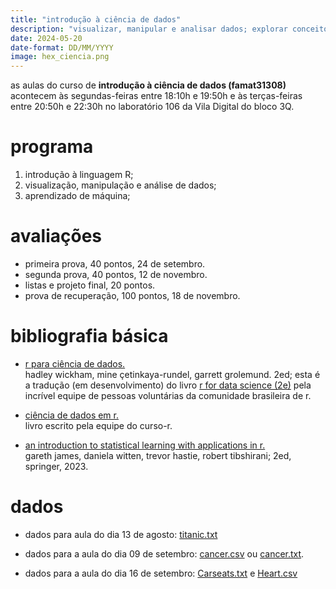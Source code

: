 ```yaml
---
title: "introdução à ciência de dados"
description: "visualizar, manipular e analisar dados; explorar conceitos introdutórios de aprendizado de máquina; o curso terá foco na linguagem de computação estatística R."
date: 2024-05-20
date-format: DD/MM/YYYY
image: hex_ciencia.png
---
```


as aulas do curso de **introdução à ciência de dados (famat31308)** acontecem às segundas-feiras entre 18:10h e 19:50h e às terças-feiras entre 20:50h e 22:30h no laboratório 106 da Vila Digital do bloco 3Q.

# programa

1.  introdução à linguagem R;
2.  visualização, manipulação e análise de dados;
3.  aprendizado de máquina;

# avaliações

-   primeira prova, 40 pontos, 24 de setembro.
-   segunda prova, 40 pontos, 12 de novembro.
-   listas e projeto final, 20 pontos.
-   prova de recuperação, 100 pontos, 18 de novembro.

# bibliografia básica

-   [r para ciência de dados.](https://cienciadedatos.github.io/pt-r4ds/)<br /> hadley wickham, mine çetinkaya-rundel, garrett grolemund. 2ed; esta é a tradução (em desenvolvimento) do livro [r for data science (2e)](https://r4ds.hadley.nz/) pela incrível equipe de pessoas voluntárias da comunidade brasileira de r.

-   [ciência de dados em r.](https://livro.curso-r.com/)<br /> livro escrito pela equipe do curso-r.

-   [an introduction to statistical learning with applications in r.](https://hastie.su.domains/ISLR2/ISLRv2_corrected_June_2023.pdf)<br /> gareth james, daniela witten, trevor hastie, robert tibshirani; 2ed, springer, 2023.

# dados

- dados para aula do dia 13 de agosto: [titanic.txt](https://drive.google.com/file/d/1m4hXnqKa5ryyRqs-ZfoVyZVzuP8nzKxd/view?usp=sharing)

- dados para a aula do dia 09 de setembro: 
[cancer.csv](https://github.com/franklinpedro/franklinpedro.github.io/blob/main/ensino/estatistica-computacional/cancer.csv) ou [cancer.txt](https://github.com/franklinpedro/franklinpedro.github.io/blob/main/ensino/estatistica-computacional/cancer.txt).

- dados para a aula do dia 16 de setembro:
[Carseats.txt](https://github.com/franklinpedro/franklinpedro.github.io/blob/main/ensino/ciencia-dados/Carseats.txt) e 
[Heart.csv](https://trevorhastie.github.io/ISLR/Heart.csv)
